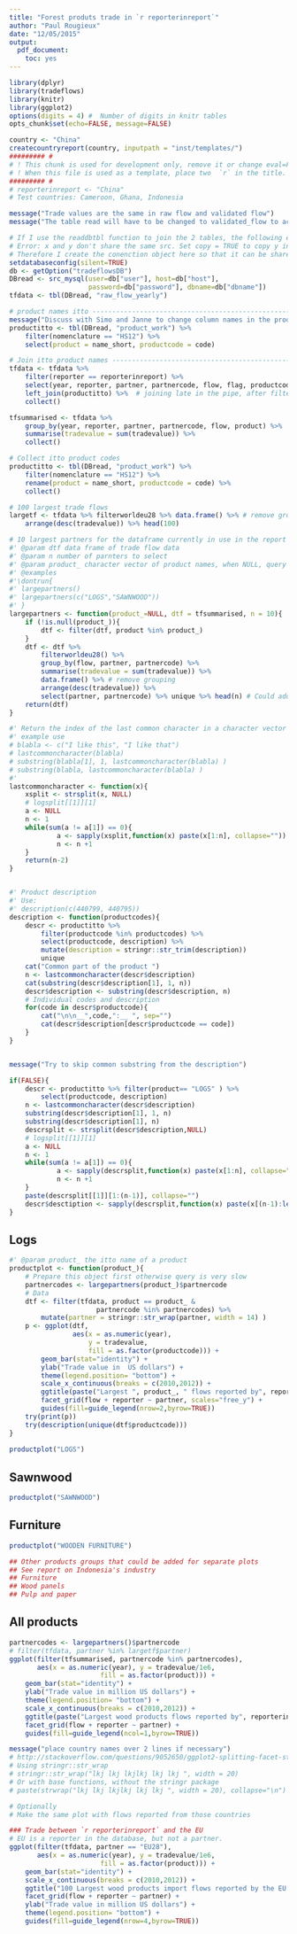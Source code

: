 ```yaml
---
title: "Forest produts trade in `r reporterinreport`"
author: "Paul Rougieux"
date: "12/05/2015"
output: 
  pdf_document:
    toc: yes
---
```



```r
library(dplyr)
library(tradeflows)
library(knitr)
library(ggplot2)
options(digits = 4) #  Number of digits in knitr tables
opts_chunk$set(echo=FALSE, message=FALSE)
```



```r

country <- "China"
createcountryreport(country, inputpath = "inst/templates/")
######### #
# ! This chunk is used for development only, remove it or change eval=FALSE.
# ! When this file is used as a template, place two  `r` in the title.
######### #
# reporterinreport <- "China" 
# Test countries: Cameroon, Ghana, Indonesia
```


```r
message("Trade values are the same in raw flow and validated flow")
message("The table read will have to be changed to validated_flow to access quantities")

# If I use the readdbtbl function to join the 2 tables, the following error will be returned
# Error: x and y don't share the same src. Set copy = TRUE to copy y into x's source (this may be time consuming).
# Therefore I create the conenction object here so that it can be shared between the two tbl() objects.
setdatabaseconfig(silent=TRUE)
db <- getOption("tradeflowsDB")
DBread <- src_mysql(user=db["user"], host=db["host"],
                    password=db["password"], dbname=db["dbname"])
tfdata <- tbl(DBread, "raw_flow_yearly")

# product names itto -------------------------------------------------------- 
message("Discuss with Simo and Janne to change column names in the product work table, rename them as such: (product = name_short, productcode = code) ")
productitto <- tbl(DBread, "product_work") %>%
    filter(nomenclature == "HS12") %>%
    select(product = name_short, productcode = code) 

# Join itto product names --------------------------------------------------
tfdata <- tfdata %>% 
    filter(reporter == reporterinreport) %>% 
    select(year, reporter, partner, partnercode, flow, flag, productcode, tradevalue, quantity) %>%
    left_join(productitto) %>%  # joining late in the pipe, after filter is faster
    collect()

tfsummarised <- tfdata %>%
    group_by(year, reporter, partner, partnercode, flow, product) %>%
    summarise(tradevalue = sum(tradevalue)) %>%
    collect()

# Collect itto product codes
productitto <- tbl(DBread, "product_work") %>%
    filter(nomenclature == "HS12") %>%
    rename(product = name_short, productcode = code) %>%
    collect()
```


```r
# 100 largest trade flows
largetf <- tfdata %>% filterworldeu28 %>% data.frame() %>% # remove grouping
    arrange(desc(tradevalue)) %>% head(100)

# 10 largest partners for the dataframe currently in use in the report
#' @param dtf data frame of trade flow data
#' @param n number of parnters to select
#' @param product_ character vector of product names, when NULL, query all products
#' @examples
#'\dontrun{
#' largepartners()
#' largepartners(c("LOGS","SAWNWOOD"))
#' }
largepartners <- function(product_=NULL, dtf = tfsummarised, n = 10){
    if (!is.null(product_)){
        dtf <- filter(dtf, product %in% product_) 
    }
    dtf <- dtf %>%
        filterworldeu28() %>% 
        group_by(flow, partner, partnercode) %>% 
        summarise(tradevalue = sum(tradevalue)) %>%
        data.frame() %>% # remove grouping
        arrange(desc(tradevalue)) %>% 
        select(partner, partnercode) %>% unique %>% head(n) # Could add flow here
    return(dtf)
}
```


```r
#' Return the index of the last common character in a character vector
#' example use 
# blabla <- c("I like this", "I like that")
# lastcommoncharacter(blabla) 
# substring(blabla[1], 1, lastcommoncharacter(blabla) )
# substring(blabla, lastcommoncharacter(blabla) )
#' 
lastcommoncharacter <- function(x){
    xsplit <- strsplit(x, NULL)
    # logsplit[[1]][1] 
    a <- NULL
    n <- 1
    while(sum(a != a[1]) == 0){
            a <- sapply(xsplit,function(x) paste(x[1:n], collapse=""))
            n <- n +1
    }
    return(n-2)
}


#' Product description
#' Use:
#' description(c(440799, 440795))
description <- function(productcodes){
    descr <- productitto %>% 
        filter(productcode %in% productcodes) %>% 
        select(productcode, description) %>%
        mutate(description = stringr::str_trim(description))
        unique
    cat("Common part of the product ")
    n <- lastcommoncharacter(descr$description)
    cat(substring(descr$description[1], 1, n))
    descr$description <- substring(descr$description, n)
    # Individual codes and description
    for(code in descr$productcode){
        cat("\n\n__",code,":__ ", sep="")
        cat(descr$description[descr$productcode == code])
    }
}


message("Try to skip common substring from the description")

if(FALSE){
    descr <- productitto %>% filter(product== "LOGS" ) %>%
        select(productcode, description)
    n <- lastcommoncharacter(descr$description)
    substring(descr$description[1], 1, n)
    substring(descr$description[1], n)
    descrsplit <- strsplit(descr$description,NULL)
    # logsplit[[1]][1] 
    a <- NULL
    n <- 1
    while(sum(a != a[1]) == 0){
            a <- sapply(descrsplit,function(x) paste(x[1:n], collapse=""))
            n <- n +1
    }
    paste(descrsplit[[1]][1:(n-1)], collapse="")
    descr$desctiption <- sapply(descrsplit,function(x) paste(x[(n-1):length(x)], collapse=""))
}
```

\newpage

## Logs 
```r
#' @param product_ the itto name of a product
productplot <- function(product_){
    # Prepare this object first otherwise query is very slow
    partnercodes <- largepartners(product_)$partnercode    
    # Data
    dtf <- filter(tfdata, product == product_ & 
                      partnercode %in% partnercodes) %>%
        mutate(partner = stringr::str_wrap(partner, width = 14) )
    p <- ggplot(dtf,
                aes(x = as.numeric(year),
                    y = tradevalue,
                    fill = as.factor(productcode))) +
        geom_bar(stat="identity") +
        ylab("Trade value in  US dollars") +
        theme(legend.position= "bottom") +
        scale_x_continuous(breaks = c(2010,2012)) +
        ggtitle(paste("Largest ", product_, " flows reported by", reporterinreport)) +
        facet_grid(flow + reporter ~ partner, scales="free_y") + 
        guides(fill=guide_legend(nrow=2,byrow=TRUE))
    try(print(p))
    try(description(unique(dtf$productcode)))
}
 
productplot("LOGS")
```

\newpage

## Sawnwood
```r
productplot("SAWNWOOD")
```


\newpage

## Furniture

```r
productplot("WOODEN FURNITURE")

## Other products groups that could be added for separate plots
## See report on Indonesia's industry
## Furniture
## Wood panels
## Pulp and paper
```


## All products
```r
partnercodes <- largepartners()$partnercode
# filter(tfdata, partner %in% largetf$partner)
ggplot(filter(tfsummarised, partnercode %in% partnercodes),
       aes(x = as.numeric(year), y = tradevalue/1e6,
                       fill = as.factor(product))) +
    geom_bar(stat="identity") +
    ylab("Trade value in million US dollars") +
    theme(legend.position= "bottom") +
    scale_x_continuous(breaks = c(2010,2012)) +
    ggtitle(paste("Largest wood products flows reported by", reporterinreport)) +
    facet_grid(flow + reporter ~ partner) + 
    guides(fill=guide_legend(ncol=1,byrow=TRUE))

message("place country names over 2 lines if necessary")
# http://stackoverflow.com/questions/9052650/ggplot2-splitting-facet-strip-text-into-two-lines
# Using stringr::str_wrap
# stringr::str_wrap("lkj lkj lkjlkj lkj lkj ", width = 20) 
# Or with base functions, without the stringr package
# paste(strwrap("lkj lkj lkjlkj lkj lkj ", width = 20), collapse="\n")

# Optionally 
# Make the same plot with flows reported from those countries

```



```r
### Trade between `r reporterinreport` and the EU
# EU is a reporter in the database, but not a partner.
ggplot(filter(tfdata, partner == "EU28"),
       aes(x = as.numeric(year), y = tradevalue/1e6,
                       fill = as.factor(product))) +
    geom_bar(stat="identity") +
    scale_x_continuous(breaks = c(2010,2012)) +
    ggtitle("100 Largest wood products import flows reported by the EU with China") +
    facet_grid(flow + reporter ~ partner) + 
    ylab("Trade value in million US dollars") +
    theme(legend.position= "bottom") +
    guides(fill=guide_legend(nrow=4,byrow=TRUE))
```



